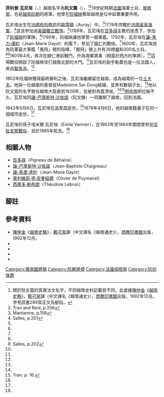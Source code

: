 {{Infobox Biography
| subject_name   = 菲利普·瓦尼埃<br/>（阮文震） 
| image_name     = 
| image_size     = 
| image_caption  = 
| date_of_birth  = 1762年
| place_of_birth = [[File:Gwenn_ha_du.svg|25px]] [[法國|法國]][[布列塔尼|布列塔尼]][[歐雷|歐雷]]
| date_of_death  = 1842年
| place_of_death = [[File:Gwenn_ha_du.svg|25px]] [[法國|法國]][[布列塔尼|布列塔尼]][[洛里昂|洛里昂]]
| occupation     = [[法國|法國]][[冒險家|冒險家]]、[[越南|越南]][[阮朝|阮朝]]將軍
}}
'''菲利普·瓦尼埃'''（{{lang-fr|'''Philippe Vannier'''}}，{{bd|1762年||1842年||}}）越南名字為'''阮文震'''（{{vie|v='''Nguyễn Văn Chấn'''|hn=阮文震}}），<ref name="chen289">關於阮文震的真實法文名字，不同越南史料記載皆不同。此處據[[陳仲金|陳仲金]]《[[越南史略|越南史略]]》，[[戴可來|戴可來]]譯（中文譯名《越南通史》），[[商務印書館|商務印書館]]出版，1992年12月。參見該書289頁正文及腳註。</ref><ref name=t206>Tran and Reid, p.206</ref>19世紀時期[[法國|法國]]海軍士兵、[[冒險家|冒險家]]，也是[[越南|越南]][[阮朝|阮朝]]的將軍。他曾在[[阮福映|阮福映]]奪取越南皇位中起著重要作用。

瓦尼埃出生在[[法國|法國]][[布列塔尼|布列塔尼]]的[[歐雷鎮|歐雷鎮]]（Auray）中。<ref name="M156">Mantienne, p.156</ref>1778年供職於[[法國皇家海軍|法國皇家海軍]]，<ref name="S201">Salles, p.201</ref>並且參加過[[美國獨立戰爭|美國獨立戰爭]]。<ref name="M156"/>1789年，瓦尼埃在[[百多祿|百多祿]]主教的慫恿下，參加了[[阮福映|阮福映]]的軍隊。<ref name="S201"/>1790年，阮福映讓他掌管一艘軍艦。1792年，瓦尼埃在[[讓-馬力·達約|讓-馬力·達約]]（Jean-Marie Dayot）的麾下，參加了[[歸仁市|歸仁]]的戰役。<ref name="M156"/>1800年，瓦尼埃成為阮軍最大軍艦「鳳飛」號的指揮，「鳳飛」號上共有26桿[[槍|槍]]和300名士兵。<ref name="M156"/><ref name=s202>Salles, p.202</ref>1801年4月，再次在歸仁港前戰鬥，升為海軍將軍（相當於西方的準將）。<ref name="M156"/>這場戰役開啟了阮福映攻打越南北部的大門。<ref name=s202/>瓦尼埃的副手勒農也是一位法國人，來自[[聖馬洛|聖馬洛]]。<ref name="M156"/>

1802年阮福映獲得最終勝利之後，瓦尼埃繼續留在越南，成為越南的一位[[士大夫|士大夫]]。他與一位越南的基督徒Madeleine Sel-Dong結婚，並育有數個子女。<ref name=s202/>他以阮文震的名字擔任越南大臣直到1826年，並被封為震清侯。<ref name=t206/><ref>Tran, p. 16.</ref>[[明命帝|明命帝]]即位後不久，瓦尼埃同[[讓-巴蒂斯特·沙依諾|讓-巴蒂斯特·沙依諾]]（阮文勝）一同離開了越南，回到法國。

1842年6月6日，瓦尼埃在[[洛里昂|洛里昂]]逝世。<ref name="s202"/>1878年4月6日，他的越南籍妻子在同一個城市逝世。<ref name=s202/>

瓦尼埃的孫子埃米爾·瓦尼埃（Emile Vannier），在1863年至1864年期間曾參加[[交趾支那戰役|交趾支那戰役]]，並於1885年死去。<ref name=s202/>

==相關人物==
*[[百多祿|百多祿]]（Pigneau de Béhaine）
*[[讓-巴蒂斯特·沙依諾|讓-巴蒂斯特·沙依諾]]（Jean-Baptiste Chaigneau）
*[[讓-馬里·達約|讓-馬里·達約]]（Jean-Marie Dayot）
*[[奧利維耶·德·皮曼紐爾|奧利維耶·德·皮曼紐爾]]（Olivier de Puymanel）
*[[西奧多·勒布朗|西奧多·勒布朗]]（Théodore Lebrun）

==腳註==
{{reflist}}

==參考資料==
*[[陳仲金|陳仲金]]《[[越南史略|越南史略]]》，[[戴可來|戴可來]]譯（中文譯名《越南通史》），[[商務印書館|商務印書館]]出版，1992年12月。
*{{cite book |last=Mantienne |first=Frédéric |year=1999 |title=Monseigneur Pigneau de Béhaine |publisher=Editions Eglises d'Asie |location=128 Rue du Bac, Paris |issn=12756865 |isbn=2914402201}}
*{{cite book| last=Salles |first=André |year=2006 |title=Un Mandarin Breton au service du roi de Cochinchine |publisher=Les Portes du Large |isbn=291461201X}}
*{{cite book |title=A Vietnamese royal exile in Japan: Prince Cường Để (1882–1951) |author=Tran, My-Van |publisher=Routledge |year=2005 |isbn=0415297168}} 
*{{cite book |title=Việt Nam: borderless histories |author=Tran, Nhung Tuyet; Reid, Anthony |publisher=University of Wisconsin Press |year=2006 |isbn=0299217744}}
{{阮福映}}
[[Category:廣南國將領|Category:廣南國將領]]
[[Category:阮朝將領|Category:阮朝將領]]
[[Category:法國探險家|Category:法國探險家]]
[[Category:阮初侯爵|Category:阮初侯爵]]